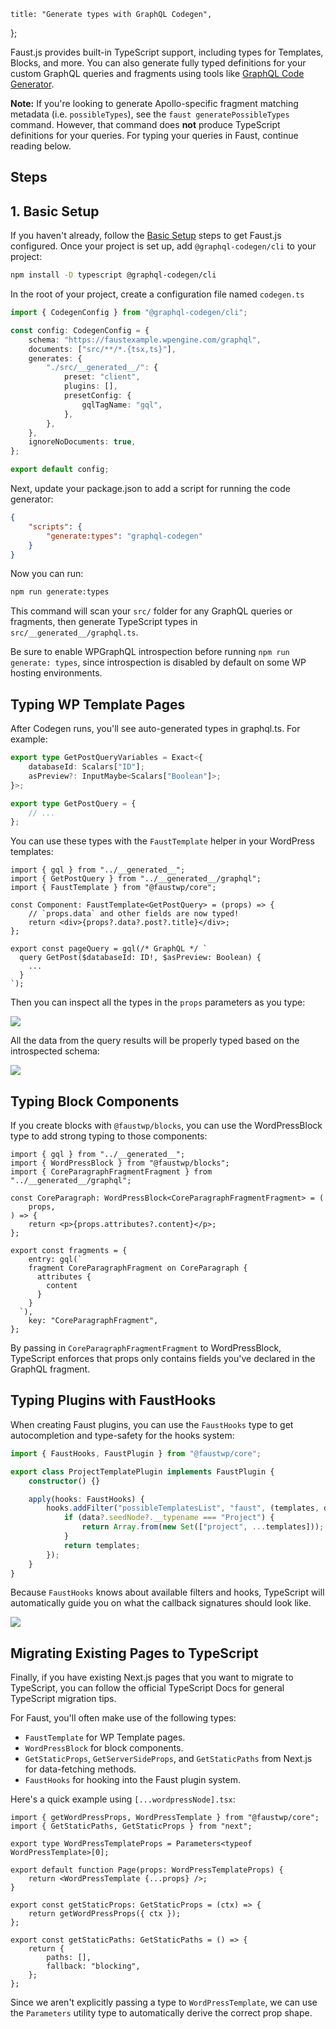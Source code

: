 	title: "Generate types with GraphQL Codegen",
};

Faust.js provides built-in TypeScript support, including types for Templates, Blocks, and more. You can also generate fully typed definitions for your custom GraphQL queries and fragments using tools like [GraphQL Code Generator](https://the-guild.dev/graphql/codegen).

**Note:** If you're looking to generate Apollo-specific fragment matching metadata (i.e. `possibleTypes`), see the `faust generatePossibleTypes` command. However, that command does **not** produce TypeScript definitions for your queries. For typing your queries in Faust, continue reading below.

## Steps

## 1. Basic Setup

If you haven't already, follow the [Basic Setup](/docs/how-to/basic-setup/) steps to get Faust.js configured. Once your project is set up, add `@graphql-codegen/cli` to your project:

```bash
npm install -D typescript @graphql-codegen/cli
```

In the root of your project, create a configuration file named `codegen.ts`

```ts title="codegen.ts"
import { CodegenConfig } from "@graphql-codegen/cli";

const config: CodegenConfig = {
	schema: "https://faustexample.wpengine.com/graphql",
	documents: ["src/**/*.{tsx,ts}"],
	generates: {
		"./src/__generated__/": {
			preset: "client",
			plugins: [],
			presetConfig: {
				gqlTagName: "gql",
			},
		},
	},
	ignoreNoDocuments: true,
};

export default config;
```

Next, update your package.json to add a script for running the code generator:

```json title="package.json"
{
	"scripts": {
		"generate:types": "graphql-codegen"
	}
}
```

Now you can run:

```bash
npm run generate:types
```

This command will scan your `src/` folder for any GraphQL queries or fragments, then generate TypeScript types in `src/__generated__/graphql.ts`.

Be sure to enable WPGraphQL introspection before running `npm run generate: types`, since introspection is disabled by default on some WP hosting environments.

## Typing WP Template Pages

After Codegen runs, you'll see auto-generated types in graphql.ts. For example:

```ts title="src/__generated__/graphql.ts"
export type GetPostQueryVariables = Exact<{
	databaseId: Scalars["ID"];
	asPreview?: InputMaybe<Scalars["Boolean"]>;
}>;

export type GetPostQuery = {
	// ...
};
```

You can use these types with the `FaustTemplate` helper in your WordPress templates:

```tsx title="wp-templates/single.tsx"
import { gql } from "../__generated__";
import { GetPostQuery } from "../__generated__/graphql";
import { FaustTemplate } from "@faustwp/core";

const Component: FaustTemplate<GetPostQuery> = (props) => {
	// `props.data` and other fields are now typed!
	return <div>{props?.data?.post?.title}</div>;
};

export const pageQuery = gql(/* GraphQL */ `
  query GetPost($databaseId: ID!, $asPreview: Boolean) {
    ...
  }
`);
```

Then you can inspect all the types in the `props` parameters as you type:

![](./images/ts-image-one.png)

All the data from the query results will be properly typed based on the introspected schema:

![](./images/ts-image-two.png)

## Typing Block Components

If you create blocks with `@faustwp/blocks`, you can use the WordPressBlock type to add strong typing to those components:

```tsx title="wp-blocks/CoreParagraph.tsx"
import { gql } from "../__generated__";
import { WordPressBlock } from "@faustwp/blocks";
import { CoreParagraphFragmentFragment } from "../__generated__/graphql";

const CoreParagraph: WordPressBlock<CoreParagraphFragmentFragment> = (
	props,
) => {
	return <p>{props.attributes?.content}</p>;
};

export const fragments = {
	entry: gql(`
    fragment CoreParagraphFragment on CoreParagraph {
      attributes {
        content
      }
    }
  `),
	key: "CoreParagraphFragment",
};
```

By passing in `CoreParagraphFragmentFragment` to WordPressBlock, TypeScript enforces that props only contains fields you've declared in the GraphQL fragment.

## Typing Plugins with FaustHooks

When creating Faust plugins, you can use the `FaustHooks` type to get autocompletion and type-safety for the hooks system:

```ts title="plugins/ProjectTemplatePlugin.ts"
import { FaustHooks, FaustPlugin } from "@faustwp/core";

export class ProjectTemplatePlugin implements FaustPlugin {
	constructor() {}

	apply(hooks: FaustHooks) {
		hooks.addFilter("possibleTemplatesList", "faust", (templates, data) => {
			if (data?.seedNode?.__typename === "Project") {
				return Array.from(new Set(["project", ...templates]));
			}
			return templates;
		});
	}
}
```

Because `FaustHooks` knows about available filters and hooks, TypeScript will automatically guide you on what the callback signatures should look like.

![](./images/typescript-fausthooks-type.png)

## Migrating Existing Pages to TypeScript

Finally, if you have existing Next.js pages that you want to migrate to TypeScript, you can follow the official TypeScript Docs for general TypeScript migration tips.

For Faust, you'll often make use of the following types:

- `FaustTemplate` for WP Template pages.
- `WordPressBlock` for block components.
- `GetStaticProps`, `GetServerSideProps`, and `GetStaticPaths` from Next.js for data-fetching methods.
- `FaustHooks` for hooking into the Faust plugin system.

Here's a quick example using `[...wordpressNode].tsx`:

```tsx title="pages/[...wordpressNode].tsx"
import { getWordPressProps, WordPressTemplate } from "@faustwp/core";
import { GetStaticPaths, GetStaticProps } from "next";

export type WordPressTemplateProps = Parameters<typeof WordPressTemplate>[0];

export default function Page(props: WordPressTemplateProps) {
	return <WordPressTemplate {...props} />;
}

export const getStaticProps: GetStaticProps = (ctx) => {
	return getWordPressProps({ ctx });
};

export const getStaticPaths: GetStaticPaths = () => {
	return {
		paths: [],
		fallback: "blocking",
	};
};
```

Since we aren't explicitly passing a type to `WordPressTemplate`, we can use the `Parameters` utility type to automatically derive the correct prop shape.
